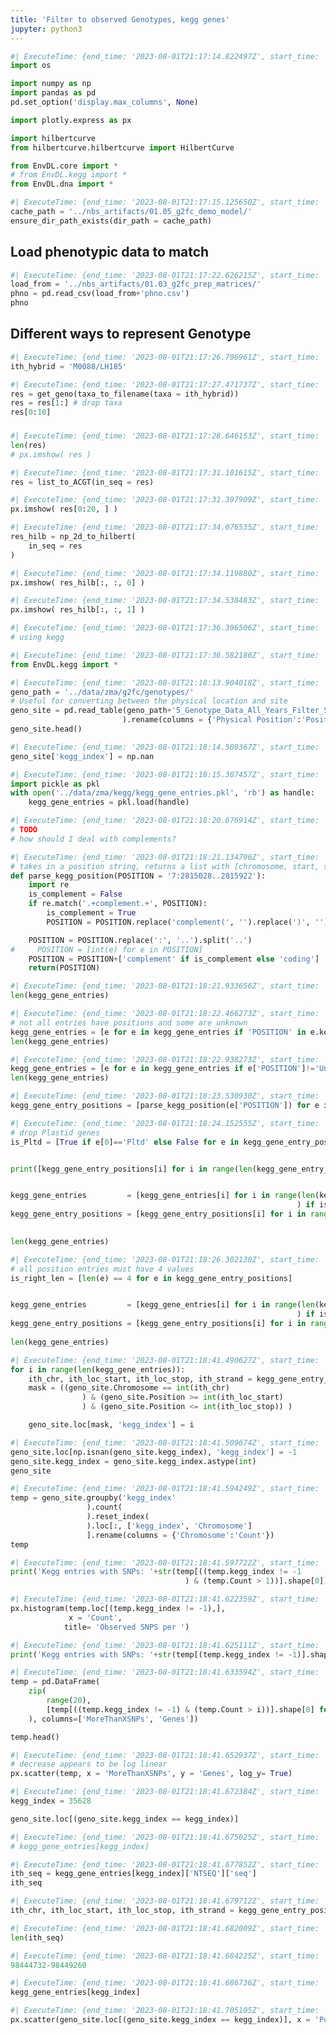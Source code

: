 ```yaml
---
title: 'Filter to observed Genotypes, kegg genes'
jupyter: python3
---
```



> 


```python
#| ExecuteTime: {end_time: '2023-08-01T21:17:14.822497Z', start_time: '2023-08-01T21:17:14.612448Z'}
import os

import numpy as np
import pandas as pd
pd.set_option('display.max_columns', None)

import plotly.express as px

import hilbertcurve
from hilbertcurve.hilbertcurve import HilbertCurve

from EnvDL.core import *
# from EnvDL.kegg import *
from EnvDL.dna import *
```

```python
#| ExecuteTime: {end_time: '2023-08-01T21:17:15.125650Z', start_time: '2023-08-01T21:17:15.123606Z'}
cache_path = '../nbs_artifacts/01.05_g2fc_demo_model/'
ensure_dir_path_exists(dir_path = cache_path)
```

## Load phenotypic data to match

```python
#| ExecuteTime: {end_time: '2023-08-01T21:17:22.626215Z', start_time: '2023-08-01T21:17:22.555551Z'}
load_from = '../nbs_artifacts/01.03_g2fc_prep_matrices/'
phno = pd.read_csv(load_from+'phno.csv')
phno
```

## Different ways to represent Genotype

```python
#| ExecuteTime: {end_time: '2023-08-01T21:17:26.796961Z', start_time: '2023-08-01T21:17:26.794169Z'}
ith_hybrid = 'M0088/LH185'
```

```python
#| ExecuteTime: {end_time: '2023-08-01T21:17:27.471737Z', start_time: '2023-08-01T21:17:27.465087Z'}
res = get_geno(taxa_to_filename(taxa = ith_hybrid)) 
res = res[1:] # drop taxa
res[0:10]
```

###

```python
#| ExecuteTime: {end_time: '2023-08-01T21:17:28.646153Z', start_time: '2023-08-01T21:17:28.642211Z'}
len(res)
# px.imshow( res )
```

```python
#| ExecuteTime: {end_time: '2023-08-01T21:17:31.101615Z', start_time: '2023-08-01T21:17:30.970506Z'}
res = list_to_ACGT(in_seq = res)
```

```python
#| ExecuteTime: {end_time: '2023-08-01T21:17:31.397909Z', start_time: '2023-08-01T21:17:31.209571Z'}
px.imshow( res[0:20, ] )
```

```python
#| ExecuteTime: {end_time: '2023-08-01T21:17:34.076535Z', start_time: '2023-08-01T21:17:33.571430Z'}
res_hilb = np_2d_to_hilbert(
    in_seq = res
)
```

```python
#| ExecuteTime: {end_time: '2023-08-01T21:17:34.119880Z', start_time: '2023-08-01T21:17:34.077414Z'}
px.imshow( res_hilb[:, :, 0] )
```

```python
#| ExecuteTime: {end_time: '2023-08-01T21:17:34.538483Z', start_time: '2023-08-01T21:17:34.486761Z'}
px.imshow( res_hilb[:, :, 1] )
```

```python
#| ExecuteTime: {end_time: '2023-08-01T21:17:36.396506Z', start_time: '2023-08-01T21:17:36.394295Z'}
# using kegg
```

```python
#| ExecuteTime: {end_time: '2023-08-01T21:17:36.582186Z', start_time: '2023-08-01T21:17:36.577817Z'}
from EnvDL.kegg import *
```

```python
#| ExecuteTime: {end_time: '2023-08-01T21:18:13.904018Z', start_time: '2023-08-01T21:18:13.706118Z'}
geno_path = '../data/zma/g2fc/genotypes/'
# Useful for converting between the physical location and site
geno_site = pd.read_table(geno_path+'5_Genotype_Data_All_Years_Filter_SiteSummary.txt'
                         ).rename(columns = {'Physical Position':'Position'})
geno_site.head()
```

```python
#| ExecuteTime: {end_time: '2023-08-01T21:18:14.508367Z', start_time: '2023-08-01T21:18:14.506007Z'}
geno_site['kegg_index'] = np.nan
```

```python
#| ExecuteTime: {end_time: '2023-08-01T21:18:15.307457Z', start_time: '2023-08-01T21:18:15.074213Z'}
import pickle as pkl
with open('../data/zma/kegg/kegg_gene_entries.pkl', 'rb') as handle:
    kegg_gene_entries = pkl.load(handle)
```

```python
#| ExecuteTime: {end_time: '2023-08-01T21:18:20.676914Z', start_time: '2023-08-01T21:18:20.674766Z'}
# TODO
# how should I deal with complements?
```

```python
#| ExecuteTime: {end_time: '2023-08-01T21:18:21.134796Z', start_time: '2023-08-01T21:18:21.130593Z'}
# takes in a position string, returns a list with [chromosome, start, stop, complement]
def parse_kegg_position(POSITION = '7:2815028..2815922'):
    import re
    is_complement = False
    if re.match('.+complement.+', POSITION):
        is_complement = True
        POSITION = POSITION.replace('complement(', '').replace(')', '')

    POSITION = POSITION.replace(':', '..').split('..')
#     POSITION = [int(e) for e in POSITION]
    POSITION = POSITION+['complement' if is_complement else 'coding']
    return(POSITION)
```

```python
#| ExecuteTime: {end_time: '2023-08-01T21:18:21.933656Z', start_time: '2023-08-01T21:18:21.929794Z'}
len(kegg_gene_entries)
```

```python
#| ExecuteTime: {end_time: '2023-08-01T21:18:22.466273Z', start_time: '2023-08-01T21:18:22.450679Z'}
# not all entries have positions and some are unknown
kegg_gene_entries = [e for e in kegg_gene_entries if 'POSITION' in e.keys()]
len(kegg_gene_entries)
```

```python
#| ExecuteTime: {end_time: '2023-08-01T21:18:22.938273Z', start_time: '2023-08-01T21:18:22.921102Z'}
kegg_gene_entries = [e for e in kegg_gene_entries if e['POSITION']!='Unknown']
len(kegg_gene_entries)
```

```python
#| ExecuteTime: {end_time: '2023-08-01T21:18:23.530930Z', start_time: '2023-08-01T21:18:23.378995Z'}
kegg_gene_entry_positions = [parse_kegg_position(e['POSITION']) for e in kegg_gene_entries]
```

```python
#| ExecuteTime: {end_time: '2023-08-01T21:18:24.152555Z', start_time: '2023-08-01T21:18:24.139747Z'}
# drop Plastid genes
is_Pltd = [True if e[0]=='Pltd' else False for e in kegg_gene_entry_positions]


print([kegg_gene_entry_positions[i] for i in range(len(kegg_gene_entry_positions)) if is_Pltd[i] == True  ][0:3])


kegg_gene_entries         = [kegg_gene_entries[i] for i in range(len(kegg_gene_entry_positions)
                                                                ) if is_Pltd[i] != True  ]
kegg_gene_entry_positions = [kegg_gene_entry_positions[i] for i in range(len(kegg_gene_entry_positions)
                                                                        ) if is_Pltd[i] != True  ]

len(kegg_gene_entries)
```

```python
#| ExecuteTime: {end_time: '2023-08-01T21:18:26.302130Z', start_time: '2023-08-01T21:18:26.289451Z'}
# all position entries must have 4 values
is_right_len = [len(e) == 4 for e in kegg_gene_entry_positions]


kegg_gene_entries         = [kegg_gene_entries[i] for i in range(len(kegg_gene_entry_positions)
                                                                ) if is_right_len[i] ]
kegg_gene_entry_positions = [kegg_gene_entry_positions[i] for i in range(len(kegg_gene_entry_positions)
                                                                        ) if is_right_len[i] ]
len(kegg_gene_entries)
```

```python
#| ExecuteTime: {end_time: '2023-08-01T21:18:41.490627Z', start_time: '2023-08-01T21:18:26.634603Z'}
for i in range(len(kegg_gene_entries)):
    ith_chr, ith_loc_start, ith_loc_stop, ith_strand = kegg_gene_entry_positions[i]
    mask = ((geno_site.Chromosome == int(ith_chr)
                ) & (geno_site.Position >= int(ith_loc_start)
                ) & (geno_site.Position <= int(ith_loc_stop)) )

    geno_site.loc[mask, 'kegg_index'] = i
```

```python
#| ExecuteTime: {end_time: '2023-08-01T21:18:41.509674Z', start_time: '2023-08-01T21:18:41.491554Z'}
geno_site.loc[np.isnan(geno_site.kegg_index), 'kegg_index'] = -1
geno_site.kegg_index = geno_site.kegg_index.astype(int)
geno_site
```

```python
#| ExecuteTime: {end_time: '2023-08-01T21:18:41.594249Z', start_time: '2023-08-01T21:18:41.510287Z'}
temp = geno_site.groupby('kegg_index'
                 ).count(
                 ).reset_index(
                 ).loc[:, ['kegg_index', 'Chromosome']
                 ].rename(columns = {'Chromosome':'Count'})
temp

```

```python
#| ExecuteTime: {end_time: '2023-08-01T21:18:41.597722Z', start_time: '2023-08-01T21:18:41.595299Z'}
print('Kegg entries with SNPs: '+str(temp[((temp.kegg_index != -1
                                       ) & (temp.Count > 1))].shape[0]))
```

```python
#| ExecuteTime: {end_time: '2023-08-01T21:18:41.622359Z', start_time: '2023-08-01T21:18:41.598318Z'}
px.histogram(temp.loc[(temp.kegg_index != -1),], 
             x = 'Count',
            title= 'Observed SNPS per ')
```

```python
#| ExecuteTime: {end_time: '2023-08-01T21:18:41.625111Z', start_time: '2023-08-01T21:18:41.622935Z'}
print('Kegg entries with SNPs: '+str(temp[(temp.kegg_index != -1)].shape[0]))
```

```python
#| ExecuteTime: {end_time: '2023-08-01T21:18:41.633594Z', start_time: '2023-08-01T21:18:41.625705Z'}
temp = pd.DataFrame(
    zip(
        range(20),
        [temp[((temp.kegg_index != -1) & (temp.Count > i))].shape[0] for i in range(20)]
    ), columns=['MoreThanXSNPs', 'Genes'])

temp.head()
```

```python
#| ExecuteTime: {end_time: '2023-08-01T21:18:41.652937Z', start_time: '2023-08-01T21:18:41.634131Z'}
# decrease appears to be log linear
px.scatter(temp, x = 'MoreThanXSNPs', y = 'Genes', log_y= True)
```


```python
#| ExecuteTime: {end_time: '2023-08-01T21:18:41.672384Z', start_time: '2023-08-01T21:18:41.653502Z'}
kegg_index = 35628

geno_site.loc[(geno_site.kegg_index == kegg_index)]
```

```python
#| ExecuteTime: {end_time: '2023-08-01T21:18:41.675025Z', start_time: '2023-08-01T21:18:41.673521Z'}
# kegg_gene_entries[kegg_index]
```

```python
#| ExecuteTime: {end_time: '2023-08-01T21:18:41.677852Z', start_time: '2023-08-01T21:18:41.675957Z'}
ith_seq = kegg_gene_entries[kegg_index]['NTSEQ']['seq']
ith_seq
```

```python
#| ExecuteTime: {end_time: '2023-08-01T21:18:41.679712Z', start_time: '2023-08-01T21:18:41.678410Z'}
ith_chr, ith_loc_start, ith_loc_stop, ith_strand = kegg_gene_entry_positions[kegg_index]
```

```python
#| ExecuteTime: {end_time: '2023-08-01T21:18:41.682009Z', start_time: '2023-08-01T21:18:41.680274Z'}
len(ith_seq)
```

```python
#| ExecuteTime: {end_time: '2023-08-01T21:18:41.684225Z', start_time: '2023-08-01T21:18:41.682532Z'}
98444732-98449260
```

```python
#| ExecuteTime: {end_time: '2023-08-01T21:18:41.686736Z', start_time: '2023-08-01T21:18:41.684769Z'}
kegg_gene_entries[kegg_index]
```

```python
#| ExecuteTime: {end_time: '2023-08-01T21:18:41.705105Z', start_time: '2023-08-01T21:18:41.687268Z'}
px.scatter(geno_site.loc[(geno_site.kegg_index == kegg_index)], x = 'Position', y = 'Ref' )
```

